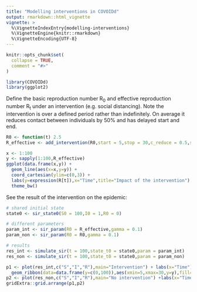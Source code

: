 ```yaml
---
title: "Modelling interventions in COVOIDd"
output: rmarkdown::html_vignette
vignette: >
  %\VignetteIndexEntry{modelling-interventions}
  %\VignetteEngine{knitr::rmarkdown}
  %\VignetteEncoding{UTF-8}
---
```


```r
knitr::opts_chunk$set(
  collapse = TRUE,
  comment = "#>"
)
```

```r
library(COVOIDd)
library(ggplot2)
```

Define the basic reproduction number R<sub>0</sub> and effective reproduction number R<sub>t</sub> under an intervention (e.g. social distancing). Note the intervention is over a defined period rather than indefinitely. On average it reduces contact between individuals by 50% and has delayed start and end.

```r
R0 <- function(t) 2.5
R_effective <- add_intervention(R0,start = 5,stop = 30,c_reduce = 0.5,start_delay=10,stop_delay=10)
```

```r
x <- 1:100
y <- sapply(1:100,R_effective)
ggplot(data.frame(x,y)) +
  geom_line(aes(x=x,y=y)) +
  coord_cartesian(ylim=c(0,3)) +
  labs(y=expression(R[t]),x="Time",title="Impact of the intervention") +
  theme_bw()
```

See the result of the intervention on the epidemic:

```r
# shared initial state
state0 <- sir_state0(S0 = 100,I0 = 1,R0 = 0)

# different parameters
param_int <- sir_param(R0 = R_effective,gamma = 0.1)
param_non <- sir_param(R0 = R0,gamma = 0.1)

# results
res_int <- simulate_sir(t = 100,state_t0 = state0,param = param_int)
res_non <- simulate_sir(t = 100,state_t0 = state0,param = param_non)

p1 <- plot(res_int,c("S","I","R"),main="Intervention") + labs(x="Time") +
  geom_ribbon(data=data.frame(y=c(0,100)),aes(xmin=5,xmax=30,y=y),fill="lightblue",alpha=0.2)
p2 <- plot(res_non,c("S","I","R"),main="No intervention") +labs(x="Time")
gridExtra::grid.arrange(p1,p2)
```




